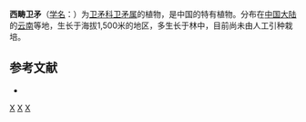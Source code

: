 {{Speciesbox 
| taxon = Euonymus percoriaceus
| authority = [[诚静容|C. Y. Cheng]]
}}
'''西畴卫矛'''（[[学名|学名]]：{{lang|la|''Euonymus percoriaceus''}}）为[[卫矛科|卫矛科]][[卫矛属|卫矛属]]的植物，是中国的特有植物。分布在[[中国大陆|中国大陆]]的[[云南|云南]]等地，生长于海拔1,500米的地区，多生长于林中，目前尚未由人工引种栽培。

== 参考文献 ==
<div class="references-small">
* {{cite web| url =http://www.bioinfo.cn/db05/KmzwSpecies.php?action=view&id=3064| title =西畴卫矛| work =《中国高等植物数据库全库》| publisher =中国科学院微生物研究所| author =昆明植物研究所| accessdate =2009-02-23| deadurl =yes| archiveurl =https://web.archive.org/web/20160305074728/http://www.bioinfo.cn/db05/KmzwSpecies.php?action=view&id=3064| archivedate =2016-03-05| df =}}
</div>
{{Taxonbar}}

[[Category:卫矛属|X]]
[[Category:中國特有植物|X]]
[[Category:云南植物|X]]